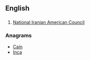 ==English==

==={{initialism}}===
{{en-initialism}}

# [[w:National Iranian American Council|National Iranian American Council]]

===Anagrams===
* [[Cain#English|Cain]]
* [[Inca#English|Inca]]